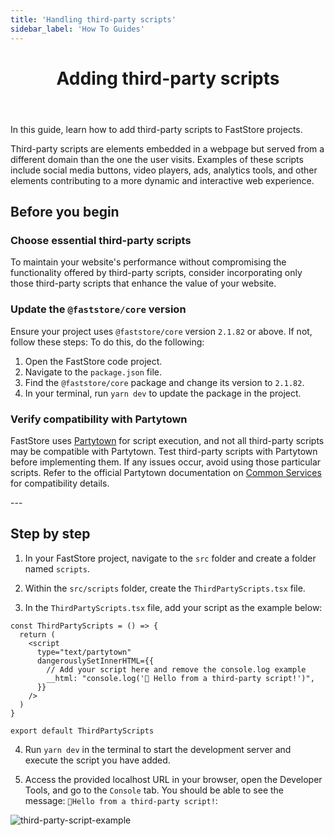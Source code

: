 ```yaml
---
title: 'Handling third-party scripts'
sidebar_label: 'How To Guides'
---
```



<header>

# Adding third-party scripts

</header>

In this guide, learn how to add third-party scripts to FastStore projects.

Third-party scripts are elements embedded in a webpage but served from a different domain than the one the user visits. 
Examples of these scripts include social media buttons, video players, ads, analytics tools, and other elements contributing to a more dynamic and interactive web experience.

## Before you begin

<Steps>

### Choose essential third-party scripts
To maintain your website's performance without compromising the functionality offered 
by third-party scripts, consider incorporating only those third-party scripts that
enhance the value of your website.

### Update the `@faststore/core` version
Ensure your project uses `@faststore/core` version `2.1.82` or above. If not, follow these steps:
To do this, do the following:
1. Open the FastStore code project.
2. Navigate to the `package.json` file.
3. Find the `@faststore/core` package and change its version to `2.1.82`. 
4. In your terminal, run `yarn dev` to update the package in the project.

### Verify compatibility with Partytown

FastStore uses [Partytown](https://partytown.builder.io/) for script execution, and not all third-party scripts may be compatible with Partytown. 
Test third-party scripts with Partytown before implementing them. 
If any issues occur, avoid using those particular scripts. 
Refer to the official Partytown documentation on [Common Services](https://partytown.builder.io/common-services) for compatibility details.

</Steps>
---

## Step by step

1. In your FastStore project, navigate to the `src` folder and create a folder named `scripts`.

2. Within the `src/scripts` folder, create the `ThirdPartyScripts.tsx` file.

3. In the `ThirdPartyScripts.tsx` file, add your script as the example below:

```tsx filename="src/scripts/ThirdPartyScripts.tsx" {7} copy
const ThirdPartyScripts = () => {
  return (
    <script
      type="text/partytown"
      dangerouslySetInnerHTML={{
        // Add your script here and remove the console.log example
        __html: "console.log('🚀 Hello from a third-party script!')",
      }}
    />
  )
}

export default ThirdPartyScripts
```

4. Run `yarn dev` in the terminal to start the development server and execute the script you have added. 

5. Access the provided localhost URL in your browser, open the Developer Tools, and go to the `Console` tab. You should be able to see the message: `🚀Hello from a third-party script!`:


![third-party-script-example](https://vtexhelp.vtexassets.com/assets/docs/src/third-party-scripts___2f9d925975b6217a5c3872ed96fc6bd7.png)
